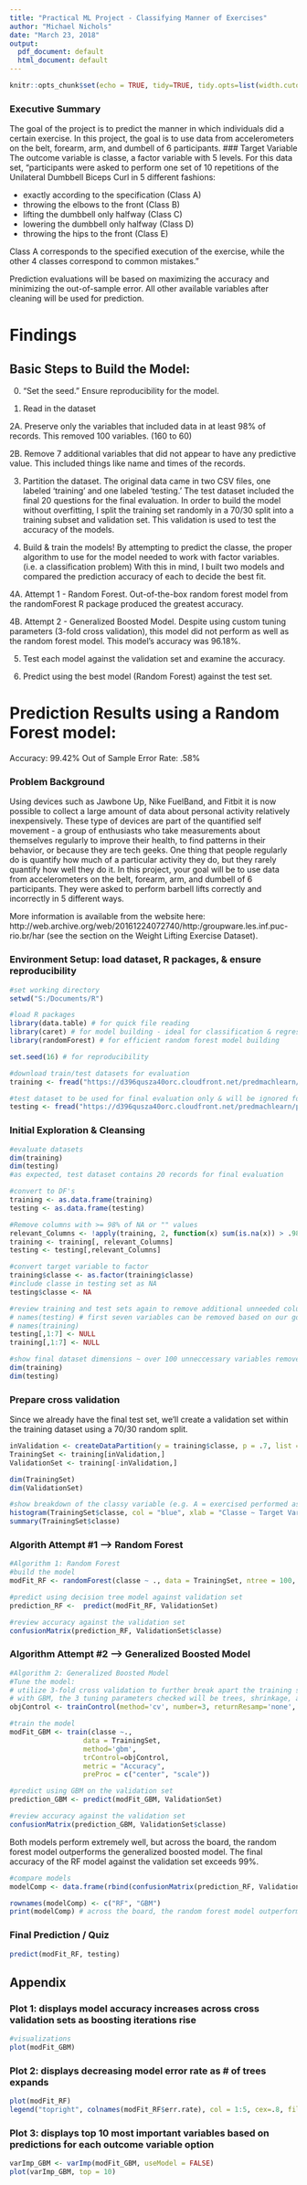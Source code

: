 ---
title: "Practical ML Project - Classifying Manner of Exercises"
author: "Michael Nichols"
date: "March 23, 2018"
output:
  pdf_document: default
  html_document: default
---

```{r setup, include=FALSE}
knitr::opts_chunk$set(echo = TRUE, tidy=TRUE, tidy.opts=list(width.cutoff=60))
```

### Executive Summary
The goal of the project is to predict the manner in which individuals did a certain exercise. In this project, the goal is to use data from accelerometers on the belt, forearm, arm, and dumbell of 6 participants.
### Target Variable
The outcome variable is classe, a factor variable with 5 levels. For this data set, "participants were asked to perform one set of 10 repetitions of the Unilateral Dumbbell Biceps Curl in 5 different fashions:

- exactly according to the specification (Class A)
- throwing the elbows to the front (Class B)
- lifting the dumbbell only halfway (Class C)
- lowering the dumbbell only halfway (Class D)
- throwing the hips to the front (Class E)

Class A corresponds to the specified execution of the exercise, while the other 4 classes correspond to common mistakes." 

Prediction evaluations will be based on maximizing the accuracy and minimizing the out-of-sample error. All other available variables after cleaning will be used for prediction.

# Findings

## Basic Steps to Build the Model: 
0. "Set the seed." Ensure reproducibility for the model.

1. Read in the dataset

2A. Preserve only the variables that included data in at least 98% of records. This removed 100 variables. (160 to 60)

2B. Remove 7 additional variables that did not appear to have any predictive value. This included things like name and times of the records.

3. Partition the dataset. The original data came in two CSV files, one 
labeled 'training' and one labeled 'testing.' The test dataset included the final 20 questions for the final evaluation. In order to build the model without overfitting, I split the training set randomly in a 70/30 split into a training subset and validation set. This validation is used to test the accuracy of the models. 

4. Build & train the models! By attempting to predict the classe, the proper algorithm to use for the model needed to work with factor variables. (i.e. a classification problem) With this in mind, I built two models and compared the prediction accuracy of each to decide the best fit.

4A. Attempt 1 - Random Forest. Out-of-the-box random forest model from the randomForest R package produced the greatest accuracy. 

4B. Attempt 2 - Generalized Boosted Model. Despite using custom tuning parameters (3-fold cross validation), this model did not perform as well as the random forest model. This model's accuracy was 96.18%.

5. Test each model against the validation set and examine the accuracy.

6. Predict using the best model (Random Forest) against the test set.

# Prediction Results using a Random Forest model: 
Accuracy: 99.42%
Out of Sample Error Rate: .58%

### Problem Background
Using devices such as Jawbone Up, Nike FuelBand, and Fitbit it is now possible to collect a large amount of data about personal activity relatively inexpensively. These type of devices are part of the quantified self movement - a group of enthusiasts who take measurements about themselves regularly to improve their health, to find patterns in their behavior, or because they are tech geeks. One thing that people regularly do is quantify how much of a particular activity they do, but they rarely quantify how well they do it. In this project, your goal will be to use data from accelerometers on the belt, forearm, arm, and dumbell of 6 participants. They were asked to perform barbell lifts correctly and incorrectly in 5 different ways. 

More information is available from the website here: http://web.archive.org/web/20161224072740/http:/groupware.les.inf.puc-rio.br/har (see the section on the Weight Lifting Exercise Dataset).

### Environment Setup: load dataset, R packages, & ensure reproducibility
```{r environment_setup, warning=FALSE, message=FALSE}
#set working directory
setwd("S:/Documents/R")

#load R packages
library(data.table) # for quick file reading
library(caret) # for model building - ideal for classification & regression problems
library(randomForest) # for efficient random forest model building

set.seed(16) # for reproducibility 

#download train/test datasets for evaluation
training <- fread("https://d396qusza40orc.cloudfront.net/predmachlearn/pml-training.csv", na.strings=c("NA","#DIV/0!",""))

#test dataset to be used for final evaluation only & will be ignored for all model building
testing <- fread("https://d396qusza40orc.cloudfront.net/predmachlearn/pml-testing.csv", na.strings=c("NA","#DIV/0!",""))
```

### Initial Exploration & Cleansing
```{r data_prep}
#evaluate datasets
dim(training)
dim(testing) 
#as expected, test dataset contains 20 records for final evaluation

#convert to DF's
training <- as.data.frame(training)
testing <- as.data.frame(testing)

#Remove columns with >= 98% of NA or "" values
relevant_Columns <- !apply(training, 2, function(x) sum(is.na(x)) > .98  || sum(x=="") > .98)
training <- training[, relevant_Columns]
testing <- testing[,relevant_Columns]

#convert target variable to factor
training$classe <- as.factor(training$classe)
#include classe in testing set as NA
testing$classe <- NA

#review training and test sets again to remove additional unneeded columns
# names(testing) # first seven variables can be removed based on our goal (times, username, etc.)
# names(training)
testing[,1:7] <- NULL 
training[,1:7] <- NULL

#show final dataset dimensions ~ over 100 unneccessary variables removed
dim(training)
dim(testing)
```

### Prepare cross validation
Since we already have the final test set, we'll create a validation set within the training dataset using a 70/30 random split.
```{r cross_val}
inValidation <- createDataPartition(y = training$classe, p = .7, list = FALSE)
TrainingSet <- training[inValidation,]
ValidationSet <- training[-inValidation,]

dim(TrainingSet)
dim(ValidationSet)
```

```{r explore, echo=FALSE}
#show breakdown of the classy variable (e.g. A = exercised performed as intended)
histogram(TrainingSet$classe, col = "blue", xlab = "Classe ~ Target Variable")
summary(TrainingSet$classe)
```

### Algorith Attempt #1 --> Random Forest
```{r randomForest}
#Algorithm 1: Random Forest
#build the model
modFit_RF <- randomForest(classe ~ ., data = TrainingSet, ntree = 100, mtry = 16)

#predict using decision tree model against validation set
prediction_RF <-  predict(modFit_RF, ValidationSet)

#review accuracy against the validation set
confusionMatrix(prediction_RF, ValidationSet$classe)
```

### Algorithm Attempt #2 --> Generalized Boosted Model
```{r GBM}
#Algorithm 2: Generalized Boosted Model
#Tune the model: 
# utilize 3-fold cross validation to further break apart the training set and determine best model settings
# with GBM, the 3 tuning parameters checked will be trees, shrinkage, and interaction depth.
objControl <- trainControl(method='cv', number=3, returnResamp='none', classProbs = TRUE)

#train the model 
modFit_GBM <- train(classe ~.,
                  data = TrainingSet,
                  method='gbm', 
                  trControl=objControl,  
                  metric = "Accuracy",
                  preProc = c("center", "scale"))

#predict using GBM on the validation set
prediction_GBM <- predict(modFit_GBM, ValidationSet)

#review accuracy against the validation set
confusionMatrix(prediction_GBM, ValidationSet$classe)
```

Both models perform extremely well, but across the board, the random forest model outperforms the generalized boosted model. The final accuracy of the RF model against the validation set exceeds 99%.
```{r modelComparison, echo=FALSE}
#compare models
modelComp <- data.frame(rbind(confusionMatrix(prediction_RF, ValidationSet$classe)$overall, confusionMatrix(prediction_GBM, ValidationSet$classe)$overall))

rownames(modelComp) <- c("RF", "GBM")
print(modelComp) # across the board, the random forest model outperforms the generalized boosted model
```

### Final Prediction / Quiz
```{r FinalPredictions}
predict(modFit_RF, testing)
```

## Appendix
### Plot 1: displays model accuracy increases across cross validation sets as boosting iterations rise
```{r Appendix_Visualizations, echo=FALSE}
#visualizations
plot(modFit_GBM)
```

### Plot 2: displays decreasing model error rate as # of trees expands
```{r Appendix2, echo=FALSE, tidy=TRUE, tidy.opts=list(width.cutoff=60)}
plot(modFit_RF)
legend("topright", colnames(modFit_RF$err.rate), col = 1:5, cex=.8, fill = 1:5)
```

### Plot 3: displays top 10 most important variables based on predictions for each outcome variable option
```{r Appendix3, echo=FALSE}
varImp_GBM <- varImp(modFit_GBM, useModel = FALSE)
plot(varImp_GBM, top = 10)
```